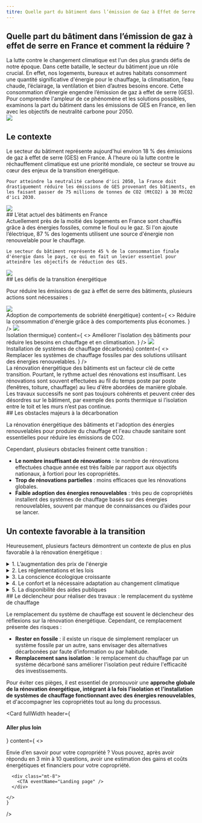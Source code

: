 ```yaml
---
titre: Quelle part du bâtiment dans l’émission de Gaz à Effet de Serre (GES) en France et comment la réduire ?
---
```



<div class="mt-16" />

## Quelle part du bâtiment dans l’émission de gaz à effet de serre en France et comment la réduire ?

<div className="grid grid-cols-[1fr_minmax(100px,_272px)] gap-8">
  <div>
    La lutte contre le changement climatique est l'un des plus grands défis de notre époque. Dans cette bataille, le secteur du bâtiment joue un rôle crucial. En effet, nos logements, bureaux et autres habitats consomment une quantité significative d'énergie pour le chauffage, la climatisation, l’eau chaude, l’éclairage, la ventilation et bien d’autres besoins encore. Cette consommation d’énergie engendre l’émission de gaz à effet de serre (GES). Pour comprendre l'ampleur de ce phénomène et les solutions possibles, examinons la part du bâtiment dans les émissions de GES en France, en lien avec les objectifs de neutralité carbone pour 2050.
  </div>

<img src="/landing/house-diagram.svg" className="max-w-[272px]"/>

</div>

<div class="mt-32" />

## Le contexte
<div className="grid grid-cols-[1fr_minmax(100px,_272px)] gap-8">
  <div>
    Le secteur du bâtiment représente aujourd'hui environ 18 % des émissions de gaz à effet de serre (GES) en France. À l'heure où la lutte contre le réchauffement climatique est une priorité mondiale, ce secteur se trouve au cœur des enjeux de la transition énergétique. 
    
    Pour atteindre la neutralité carbone d'ici 2050, la France doit drastiquement réduire les émissions de GES provenant des bâtiments, en les faisant passer de 75 millions de tonnes de CO2 (MtCO2) à 30 MtCO2 d'ici 2030.
  </div>

<img src="/landing/house-diagram.svg" className="max-w-[272px]"/>

</div>
<div class="mt-32" />
## L’état actuel des bâtiments en France
<div className="grid grid-cols-[1fr_minmax(100px,_272px)] gap-8">
  <div>
    Actuellement près de la moitié des logements en France sont chauffés grâce à des énergies fossiles, comme le fioul ou le gaz. Si l'on ajoute l’électrique, 87 % des logements utilisent une source d'énergie non renouvelable pour le chauffage. 

    Le secteur du bâtiment représente 45 % de la consommation finale d'énergie dans le pays, ce qui en fait un levier essentiel pour atteindre les objectifs de réduction des GES.
  </div>

<img src="/landing/house-diagram.svg" className="max-w-[272px]"/>

</div>
<div class="mt-32" />
## Les défis de la transition énergétique

Pour réduire les émissions de gaz à effet de serre des bâtiments, plusieurs actions sont nécessaires :

<div class="grid grid-cols-3 mt-2 gap-8">
    <Card
    header={<h4><img src="/landing/environment.svg" className="w-[80px] h-[80px]"/><br/>Adoption de comportements de sobriété énergétique</h4>}
    content={
      <>
      Réduire la consommation d'énergie grâce à des comportements plus économes.
      </>
    }
    />
    <Card
    header={<h4><img src="/landing/confort.svg" className="w-[80px] h-[80px]"/><br/>Isolation thermique</h4>}
    content={
      <>
      Améliorer l'isolation des bâtiments pour réduire les besoins en chauffage et en climatisation.
      </>
    }
    />
    <Card
    header={<h4><img src="/landing/house.svg" className="w-[80px] h-[80px]"/><br/>Installation de systèmes de chauffage décarbonés</h4>}
    content={
      <>
      Remplacer les systèmes de chauffage fossiles par des solutions utilisant des énergies renouvelables.
      </>
    }
    />
</div>

<div class="mt-12" />
<div>    
La rénovation énergétique des bâtiments est un facteur clé de cette transition. Pourtant, le rythme actuel des rénovations est insuffisant. Les rénovations sont souvent effectuées au fil du temps poste par poste (fenêtres, toiture, chauffage) au lieu d'être abordées de manière globale. Les travaux successifs ne sont pas toujours cohérents et peuvent créer des désordres sur le bâtiment, par exemple des ponts thermique si l’isolation entre le toit et les murs n’est pas continue.
</div>

<div class="mt-32" />
## Les obstacles majeurs à la décarbonation

La rénovation énergétique des bâtiments et l'adoption des énergies renouvelables pour produire du chauffage et l'eau chaude sanitaire sont essentielles pour réduire les émissions de CO2. 

Cependant, plusieurs obstacles freinent cette transition :

- **Le nombre insuffisant de rénovations** : le nombre de rénovations effectuées chaque année est très faible par rapport aux objectifs nationaux, à fortiori pour les copropriétés.
- **Trop de rénovations partielles** : moins efficaces que les rénovations globales.
- **Faible adoption des énergies renouvelables** : très peu de copropriétés installent des systèmes de chauffage basés sur des énergies renouvelables, souvent par manque de connaissances ou d’aides pour se lancer.

<div class="mt-32" />

## Un contexte favorable à la transition

Heureusement, plusieurs facteurs démontrent un contexte de plus en plus favorable à la rénovation énergétique :
<details>
  <summary>1. L’augmentation des prix de l'énergie</summary>

  La hausse des coûts des énergies fossiles incite à rechercher des alternatives plus économiques.

</details>

<details class="mt-4">
  <summary>2. Les réglementations et les lois</summary>

  Les réglementations de plus en plus strictes obligent les propriétaires à se conformer à des normes énergétiques élevées.
  
</details>

<details class="mt-4">
  <summary>3. La conscience écologique croissante</summary>

  Les préoccupations environnementales et le désir de contribuer à la lutte contre le changement climatique poussent de plus en plus de personnes à envisager des rénovations énergétiques.
  
</details>

<details class="mt-4">
  <summary>4. Le confort et la nécessaire adaptation au changement climatique </summary>

  Les températures extrêmes, notamment en été, rendent la rénovation énergétique attractive pour améliorer le confort thermique des logements.
</details>

<details class="mt-4">
  <summary>5. La disponibilité des aides publiques</summary>

  L’État soutient la rénovation énergétique à travers des aides financières (MaPrimeRénov’ et CEE par exemple) et des services publics d’accompagnement gratuits (France Rénov’).                                                    
</details>

<div class="mt-32" />
## Le déclencheur pour réaliser des travaux : le remplacement du système de chauffage

Le remplacement du système de chauffage est souvent le déclencheur des réflexions sur la rénovation énergétique. Cependant, ce remplacement présente des risques :

- **Rester en fossile** : il existe un risque de simplement remplacer un système fossile par un autre, sans envisager des alternatives décarbonées par faute d’information ou par habitude.
- **Remplacement sans isolation** : le remplacement du chauffage par un système décarboné sans améliorer l'isolation peut réduire l'efficacité des investissements.

Pour éviter ces pièges, il est essentiel de promouvoir une **approche globale de la rénovation énergétique, intégrant à la fois l'isolation et l'installation de systèmes de chauffage fonctionnant avec des énergies renouvelables**, et d'accompagner les copropriétés tout au long du processus.

<div class="mt-10" />

<Card
    fullWidth
    header={<h4>Aller plus loin</h4>}
    content={
      <>
        <p>
        Envie d’en savoir pour votre copropriété ? Vous pouvez, après avoir répondu en 3 min à 10 questions, avoir une estimation des gains et coûts énergétiques et financiers pour votre copropriété.
        </p>


      <div class="mt-8">
        <CTA eventName="Landing page" />
      </div>

    </>
    }
 />
